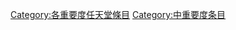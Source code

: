 {{emptycat}}
{{Articles by Importance|topic=任天堂|project=任天堂|format=toc}}
{{catmore1|[[Wikipedia:电子游戏专题|Wikipedia:电子游戏专题]]}}
[[Category:各重要度任天堂條目|Category:各重要度任天堂條目]]
[[Category:中重要度条目|Category:中重要度条目]]
